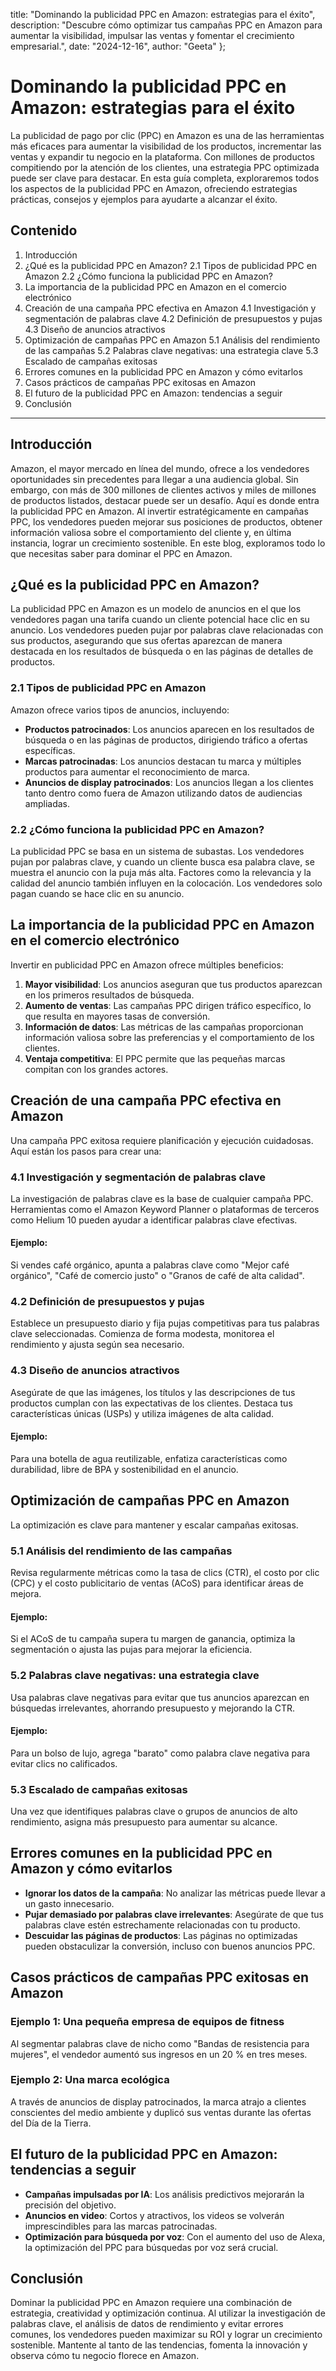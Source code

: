   title: "Dominando la publicidad PPC en Amazon: estrategias para el éxito",
  description: "Descubre cómo optimizar tus campañas PPC en Amazon para aumentar la visibilidad, impulsar las ventas y fomentar el crecimiento empresarial.",
  date: "2024-12-16",
  author: "Geeta"
};

# Dominando la publicidad PPC en Amazon: estrategias para el éxito

La publicidad de pago por clic (PPC) en Amazon es una de las herramientas más eficaces para aumentar la visibilidad de los productos, incrementar las ventas y expandir tu negocio en la plataforma. Con millones de productos compitiendo por la atención de los clientes, una estrategia PPC optimizada puede ser clave para destacar. En esta guía completa, exploraremos todos los aspectos de la publicidad PPC en Amazon, ofreciendo estrategias prácticas, consejos y ejemplos para ayudarte a alcanzar el éxito.

## Contenido

1. Introducción
2. ¿Qué es la publicidad PPC en Amazon?
   2.1 Tipos de publicidad PPC en Amazon
   2.2 ¿Cómo funciona la publicidad PPC en Amazon?
3. La importancia de la publicidad PPC en Amazon en el comercio electrónico
4. Creación de una campaña PPC efectiva en Amazon
   4.1 Investigación y segmentación de palabras clave
   4.2 Definición de presupuestos y pujas
   4.3 Diseño de anuncios atractivos
5. Optimización de campañas PPC en Amazon
   5.1 Análisis del rendimiento de las campañas
   5.2 Palabras clave negativas: una estrategia clave
   5.3 Escalado de campañas exitosas
6. Errores comunes en la publicidad PPC en Amazon y cómo evitarlos
7. Casos prácticos de campañas PPC exitosas en Amazon
8. El futuro de la publicidad PPC en Amazon: tendencias a seguir
9. Conclusión

---

## Introducción

Amazon, el mayor mercado en línea del mundo, ofrece a los vendedores oportunidades sin precedentes para llegar a una audiencia global. Sin embargo, con más de 300 millones de clientes activos y miles de millones de productos listados, destacar puede ser un desafío. Aquí es donde entra la publicidad PPC en Amazon. Al invertir estratégicamente en campañas PPC, los vendedores pueden mejorar sus posiciones de productos, obtener información valiosa sobre el comportamiento del cliente y, en última instancia, lograr un crecimiento sostenible. En este blog, exploramos todo lo que necesitas saber para dominar el PPC en Amazon.

## ¿Qué es la publicidad PPC en Amazon?

La publicidad PPC en Amazon es un modelo de anuncios en el que los vendedores pagan una tarifa cuando un cliente potencial hace clic en su anuncio. Los vendedores pueden pujar por palabras clave relacionadas con sus productos, asegurando que sus ofertas aparezcan de manera destacada en los resultados de búsqueda o en las páginas de detalles de productos.

### 2.1 Tipos de publicidad PPC en Amazon

Amazon ofrece varios tipos de anuncios, incluyendo:

- **Productos patrocinados**: Los anuncios aparecen en los resultados de búsqueda o en las páginas de productos, dirigiendo tráfico a ofertas específicas.
- **Marcas patrocinadas**: Los anuncios destacan tu marca y múltiples productos para aumentar el reconocimiento de marca.
- **Anuncios de display patrocinados**: Los anuncios llegan a los clientes tanto dentro como fuera de Amazon utilizando datos de audiencias ampliadas.

### 2.2 ¿Cómo funciona la publicidad PPC en Amazon?

La publicidad PPC se basa en un sistema de subastas. Los vendedores pujan por palabras clave, y cuando un cliente busca esa palabra clave, se muestra el anuncio con la puja más alta. Factores como la relevancia y la calidad del anuncio también influyen en la colocación. Los vendedores solo pagan cuando se hace clic en su anuncio.

## La importancia de la publicidad PPC en Amazon en el comercio electrónico

Invertir en publicidad PPC en Amazon ofrece múltiples beneficios:

1. **Mayor visibilidad**: Los anuncios aseguran que tus productos aparezcan en los primeros resultados de búsqueda.
2. **Aumento de ventas**: Las campañas PPC dirigen tráfico específico, lo que resulta en mayores tasas de conversión.
3. **Información de datos**: Las métricas de las campañas proporcionan información valiosa sobre las preferencias y el comportamiento de los clientes.
4. **Ventaja competitiva**: El PPC permite que las pequeñas marcas compitan con los grandes actores.

## Creación de una campaña PPC efectiva en Amazon

Una campaña PPC exitosa requiere planificación y ejecución cuidadosas. Aquí están los pasos para crear una:

### 4.1 Investigación y segmentación de palabras clave

La investigación de palabras clave es la base de cualquier campaña PPC. Herramientas como el Amazon Keyword Planner o plataformas de terceros como Helium 10 pueden ayudar a identificar palabras clave efectivas.

#### Ejemplo:
Si vendes café orgánico, apunta a palabras clave como "Mejor café orgánico", "Café de comercio justo" o "Granos de café de alta calidad".

### 4.2 Definición de presupuestos y pujas

Establece un presupuesto diario y fija pujas competitivas para tus palabras clave seleccionadas. Comienza de forma modesta, monitorea el rendimiento y ajusta según sea necesario.

### 4.3 Diseño de anuncios atractivos

Asegúrate de que las imágenes, los títulos y las descripciones de tus productos cumplan con las expectativas de los clientes. Destaca tus características únicas (USPs) y utiliza imágenes de alta calidad.

#### Ejemplo:
Para una botella de agua reutilizable, enfatiza características como durabilidad, libre de BPA y sostenibilidad en el anuncio.

## Optimización de campañas PPC en Amazon

La optimización es clave para mantener y escalar campañas exitosas.

### 5.1 Análisis del rendimiento de las campañas

Revisa regularmente métricas como la tasa de clics (CTR), el costo por clic (CPC) y el costo publicitario de ventas (ACoS) para identificar áreas de mejora.

#### Ejemplo:
Si el ACoS de tu campaña supera tu margen de ganancia, optimiza la segmentación o ajusta las pujas para mejorar la eficiencia.

### 5.2 Palabras clave negativas: una estrategia clave

Usa palabras clave negativas para evitar que tus anuncios aparezcan en búsquedas irrelevantes, ahorrando presupuesto y mejorando la CTR.

#### Ejemplo:
Para un bolso de lujo, agrega "barato" como palabra clave negativa para evitar clics no calificados.

### 5.3 Escalado de campañas exitosas

Una vez que identifiques palabras clave o grupos de anuncios de alto rendimiento, asigna más presupuesto para aumentar su alcance.

## Errores comunes en la publicidad PPC en Amazon y cómo evitarlos

- **Ignorar los datos de la campaña**: No analizar las métricas puede llevar a un gasto innecesario.
- **Pujar demasiado por palabras clave irrelevantes**: Asegúrate de que tus palabras clave estén estrechamente relacionadas con tu producto.
- **Descuidar las páginas de productos**: Las páginas no optimizadas pueden obstaculizar la conversión, incluso con buenos anuncios PPC.

## Casos prácticos de campañas PPC exitosas en Amazon

### Ejemplo 1: Una pequeña empresa de equipos de fitness

Al segmentar palabras clave de nicho como "Bandas de resistencia para mujeres", el vendedor aumentó sus ingresos en un 20 % en tres meses.

### Ejemplo 2: Una marca ecológica

A través de anuncios de display patrocinados, la marca atrajo a clientes conscientes del medio ambiente y duplicó sus ventas durante las ofertas del Día de la Tierra.

## El futuro de la publicidad PPC en Amazon: tendencias a seguir

- **Campañas impulsadas por IA**: Los análisis predictivos mejorarán la precisión del objetivo.
- **Anuncios en video**: Cortos y atractivos, los videos se volverán imprescindibles para las marcas patrocinadas.
- **Optimización para búsqueda por voz**: Con el aumento del uso de Alexa, la optimización del PPC para búsquedas por voz será crucial.

## Conclusión

Dominar la publicidad PPC en Amazon requiere una combinación de estrategia, creatividad y optimización continua. Al utilizar la investigación de palabras clave, el análisis de datos de rendimiento y evitar errores comunes, los vendedores pueden maximizar su ROI y lograr un crecimiento sostenible. Mantente al tanto de las tendencias, fomenta la innovación y observa cómo tu negocio florece en Amazon.